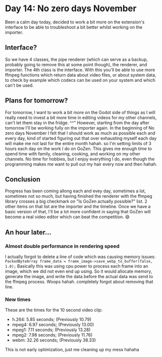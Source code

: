 # Day 14: No zero days November

Been a calm day today, decided to work a bit more on the extension's interface to be able to troubleshoot a bit better whilst working on the importer.

## Interface?

So we have 4 classes, the pipe renderer (which can serve as a backup, probably going to remove this at some point though), the renderer, and importer. The 4th class is the interface. With this you'll be able to use more ffmpeg functions which return data about video files, or about system data, to check by example which codecs can be used on your system and which can't be used.

## Plans for tomorrow?

For tomorrow, I want to work a bit more on the Godot side of things as I will really need to invest a bit more time in editing videos for my other channels, can't let them stay in the fridge. ^^" However, starting from the day after tomorrow I'll be working fully on the importer again. In the beginning of No zero days November I felt that I should work as much as possible each and every day, kind of started figuring out that over exhausting myself each day will make me not last for the entire month hahah. so I'm setting limits of 3 hours each day on the work I do on GoZen. This gives me enough time to spend time with family, cleaning, cooking, and working on my other channels. No time for hobbies, but I enjoy everything I do, even though the programming makes me want to pull out my hair every now and then hahah.

## Conclusion

Progress has been coming allong each and evey day, sometimes a lot, sometimes not so much, but having finished the renderer with the ffmpeg library crosses a big checkmark on "Is GoZen actually possible?" list. 2 other items on that list are the importer and the timeline. Once we have a basic version of that, I'll be a lot more confident in saying that GoZen will become a real video editor which can beat the competition. 😄

## An hour later...

### Almost double performance in rendering speed

I actually forgot to delete a line of code which was causing memory issues:
`PackedByteArray frame_data = frame_image->save_webp_to_buffer(false, 1.0);` Basically this was using cpu power to process each frame into an image, which we did not even end up using. So it would allocate memory, generate the image, and write the data before the actual data was send to the ffmpeg process. Woops hahah. completely forgot about removing that line.

### New times

These are the times for the 10 second video clip:

-   h.264: 5.85 seconds; (Previously 10.79)
-   mpeg4: 6.97 seconds; (Previously 13.00)
-   mpeg1: 7.11 seconds; (Previously 13.28)
-   mpeg2: 7.98 seconds; (Previously 11.76)
-   webm: 32.26 seconds; (Previously 38.33)

This is not early optimization, just me cleaning up my mess hahaha
